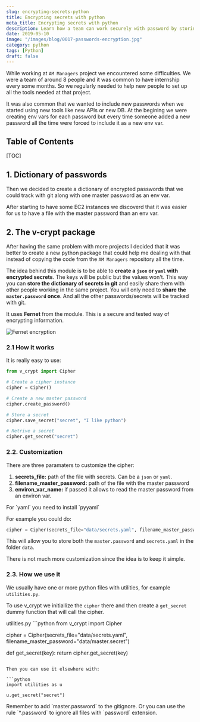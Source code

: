 ```yaml
---
slug: encrypting-secrets-python
title: Encrypting secrets with python
meta_title: Encrypting secrets with python
description: Learn how a team can work securely with password by storing them encrypted in a dictionary-like file.
date: 2019-05-10
image: "/images/blog/0017-passwords-encryption.jpg"
category: python
tags: [Python]
draft: false
---
```


While working at `AM Managers` project we encountered some difficulties. We were a team of around 8 people and it was common to have internship every some months. So we regularly needed to help new people to set up all the tools needed at that project.

It was also common that we wanted to include new passwords when we started using new tools like new APIs or new DB. At the begining we were creating env vars for each password but every time someone added a new password all the time were forced to include it as a new env var.

## Table of Contents

[TOC]

## 1. Dictionary of passwords
Then we decided to create a dictionary of encrypted passwords that we could track with git along with one master password as an env var.

After starting to have some EC2 instances we discoverd that it was easier for us to have a file with the master password than an env var.

## 2. The v-crypt package
After having the same problem with more projects I decided that it was better to create a new python package that could help me dealing with that instead of copying the code from the `AM Managers` repository all the time.

The idea behind this module is to be able to **create a `json` or `yaml` with encrypted secrets**. The keys will be public but the values won't. This way you can **store the dictionary of secrets in git** and easily share them with other people working in the same project. You will only need to **share the `master.password` once**. And all the other passwords/secrets will be tracked with git.

It uses **Fernet** from the <FancyLink linkText="Cryptography" url="https://cryptography.io/en/latest/" company="readthedocs"/> module. This is a secure and tested way of encrypting information.

![Fernet encryption](../../images/posts/2019/0017-fernet_encryption.jpg)

### 2.1 How it works
It is really easy to use:

```python
from v_crypt import Cipher

# Create a cipher instance
cipher = Cipher()

# Create a new master password
cipher.create_password()

# Store a secret
cipher.save_secret("secret", "I like python")

# Retrive a secret
cipher.get_secret("secret")
```

### 2.2. Customization

There are three paramaters to customize the cipher:

1. **secrets_file:** path of the file with secrets. Can be a `json` or `yaml`.
2. **filename_master_password:** path of the file with the master password
3. **environ_var_name:** if passed it allows to read the master password from an environ var.

<Notice type="info">
  For `yaml` you need to install `pyyaml`
</Notice>

For example you could do:

```python
cipher = Cipher(secrets_file="data/secrets.yaml", filename_master_password="data/master.secret")
```

This will allow you to store both the `master.password` and `secrets.yaml` in the folder `data`.

There is not much more customization since the idea is to keep it simple.

### 2.3. How we use it

We usually have one or more python files with utilities, for example `utilities.py`.

To use v_crypt we initiallize the `cipher` there and then create a `get_secret` dummy function that will call the cipher.

<TerminalOutput color="stone">
  utilities.py
</TerminalOutput>
```python
from v_crypt import Cipher

cipher = Cipher(secrets_file="data/secrets.yaml", filename_master_password="data/master.secret")

def get_secret(key):
    return cipher.get_secret(key)
```

Then you can use it elsewhere with:

```python
import utilities as u

u.get_secret("secret")
```

<Notice type="warning" className="mt-6">
  Remember to add `master.password` to the gitignore. Or you can use the rule `*.password` to ignore all files with `password` extension.
</Notice>

